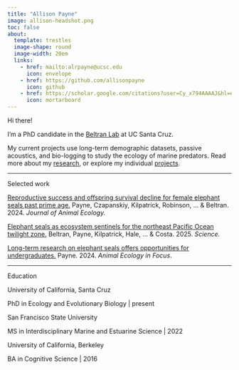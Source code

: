 ```yaml
---
title: "Allison Payne"
image: allison-headshot.png
toc: false 
about: 
  template: trestles
  image-shape: round
  image-width: 20em
  links: 
    - href: mailto:alrpayne@ucsc.edu
      icon: envelope
    - href: https://github.com/allisonpayne
      icon: github
    - href: https://scholar.google.com/citations?user=Cy_x794AAAAJ&hl=en&oi=ao
      icon: mortarboard
---
```


[Hi there!]{.custom-subtitle}

I'm a PhD candidate in the [Beltran Lab](https://beltranlab.ucsc.edu/) at UC Santa Cruz.

My current projects use long-term demographic datasets, passive acoustics, and bio-logging to study the ecology of marine predators. Read more about my [research](https://allisonpayne.github.io/research.html), or explore my individual [projects](https://allisonpayne.github.io/projects.html).

------------------------------------------------------------------------

[Selected work]{.custom-subtitle}

[Reproductive success and offspring survival decline for female elephant seals past prime age.](https://doi.org/10.1111/1365-2656.14226) Payne, Czapanskiy, Kilpatrick, Robinson, ... & Beltran. 2024. *Journal of Animal Ecology.*

[Elephant seals as ecosystem sentinels for the northeast Pacific Ocean twilight zone.](https://www.science.org/doi/10.1126/science.adp2244) Beltran, Payne, Kilpatrick, Hale, ... & Costa. 2025. *Science.*

[Long-term research on elephant seals offers opportunities for undergraduates.](https://animalecologyinfocus.com/2024/12/02/long-term-research-on-elephant-seals-offers-opportunities-for-undergraduates/) Payne. 2024. *Animal Ecology in Focus*.

------------------------------------------------------------------------

[Education]{.custom-subtitle}

University of California, Santa Cruz

[PhD in Ecology and Evolutionary Biology \| present]{.custom-subtitle-2}

San Francisco State University

[MS in Interdisciplinary Marine and Estuarine Science \| 2022]{.custom-subtitle-2}

University of California, Berkeley

[BA in Cognitive Science \| 2016]{.custom-subtitle-2}
